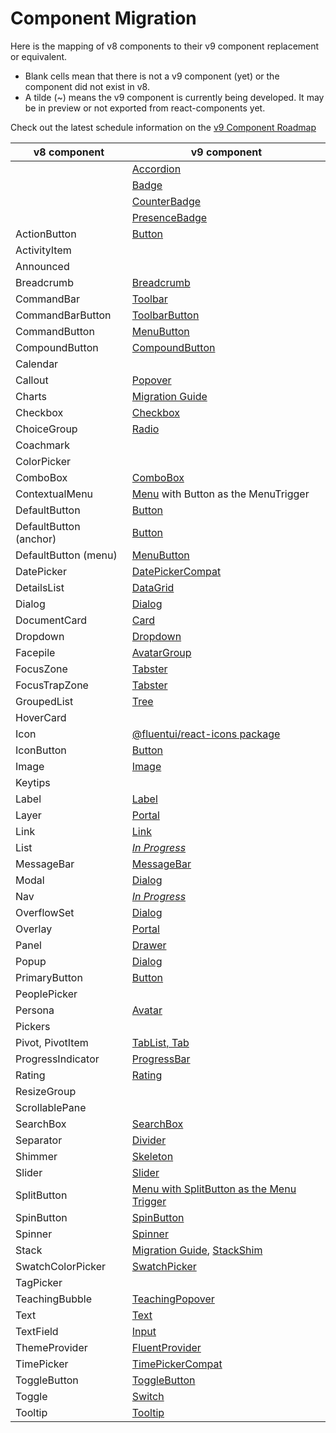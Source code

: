 
<Meta title="Concepts/Migration/from v8/Component Mapping" />

# Component Migration

Here is the mapping of v8 components to their v9 component replacement or equivalent.

- Blank cells mean that there is not a v9 component (yet) or the component did not exist in v8.
- A tilde (~) means the v9 component is currently being developed. It may be in preview or not exported from react-components yet.

Check out the latest schedule information on the [v9 Component Roadmap](https://github.com/microsoft/fluentui/wiki/Fluent-UI-React-v9-Component-Roadmap)

| v8 component           | v9 component                                                                                                                                 |
| ---------------------- | -------------------------------------------------------------------------------------------------------------------------------------------- |
|                        | [Accordion](/docs/components-accordion--default)                                                                                             |
|                        | [Badge](/docs/components-badge-badge--default)                                                                                               |
|                        | [CounterBadge](/docs/components-badge-counter-badge--default)                                                                                |
|                        | [PresenceBadge](/docs/components-badge-presencebadge--default)                                                                               |
| ActionButton           | [Button](/docs/components-button-button--default)                                                                                            |
| ActivityItem           |                                                                                                                                              |
| Announced              |                                                                                                                                              |
| Breadcrumb             | [Breadcrumb](/docs/components-breadcrumb--default)                                                                                           |
| CommandBar             | [Toolbar](/docs/components-toolbar--default)                                                                                                 |
| CommandBarButton       | [ToolbarButton](/docs/components-toolbar--default)                                                                                           |
| CommandButton          | [MenuButton](/docs/components-button-menubutton--default)                                                                                    |
| CompoundButton         | [CompoundButton](/docs/components-button-compoundbutton--default)                                                                            |
| Calendar               |                                                                                                                                              |
| Callout                | [Popover](/docs/components-popover--default)                                                                                                 |
| Charts                 | [Migration Guide](/docs/concepts-migration-from-v8-components-charts-migration--page)                                                        |
| Checkbox               | [Checkbox](/docs/components-checkbox--default)                                                                                               |
| ChoiceGroup            | [Radio](/docs/components-radio--default)                                                                                                     |
| Coachmark              |                                                                                                                                              |
| ColorPicker            |                                                                                                                                              |
| ComboBox               | [ComboBox](/docs/components-combobox--default)                                                                                               |
| ContextualMenu         | [Menu](/docs/components-menu-menu--default) with Button as the MenuTrigger                                                                   |
| DefaultButton          | [Button](/docs/components-button-button--default)                                                                                            |
| DefaultButton (anchor) | [Button](/docs/components-button-button--default)                                                                                            |
| DefaultButton (menu)   | [MenuButton](/docs/components-button-menubutton--default)                                                                                    |
| DatePicker             | [DatePickerCompat](/docs/compat-components-datepicker--default)                                                                              |
| DetailsList            | [DataGrid](/docs/components-datagrid--default)                                                                                               |
| Dialog                 | [Dialog](/docs/components-dialog--default)                                                                                                   |
| DocumentCard           | [Card](/docs/components-card-card--default)                                                                                                  |
| Dropdown               | [Dropdown](/docs/components-dropdown--default)                                                                                               |
| Facepile               | [AvatarGroup](/docs/components-avatargroup--default)                                                                                         |
| FocusZone              | [Tabster](https://tabster.io/)                                                                                                               |
| FocusTrapZone          | [Tabster](https://tabster.io/)                                                                                                               |
| GroupedList            | [Tree](/docs/components-tree--default)                                                                                                       |
| HoverCard              |                                                                                                                                              |
| Icon                   | [@fluentui/react-icons package](/docs/concepts-developer-icons-icons--page)                                                                  |
| IconButton             | [Button](/docs/components-button-button--default)                                                                                            |
| Image                  | [Image](/docs/components-image--default)                                                                                                     |
| Keytips                |                                                                                                                                              |
| Label                  | [Label](/docs/components-label--default)                                                                                                     |
| Layer                  | [Portal](/docs/components-portal--default)                                                                                                   |
| Link                   | [Link](/docs/components-link--default)                                                                                                       |
| List                   | _[In Progress](https://github.com/orgs/microsoft/projects/786/views/1?pane=issue&itemId=24404181)_                                           |
| MessageBar             | [MessageBar](/docs/components-messagebar--default)                                                                                           |
| Modal                  | [Dialog](/docs/components-dialog--default)                                                                                                   |
| Nav                    | _[In Progress](https://github.com/orgs/microsoft/projects/786/views/1?pane=issue&itemId=24403433)_                                           |
| OverflowSet            | [Dialog](/docs/components-overflow--default)                                                                                                 |
| Overlay                | [Portal](/docs/components-portal--default)                                                                                                   |
| Panel                  | [Drawer](/docs/components-drawer--default)                                                                                                   |
| Popup                  | [Dialog](/docs/components-dialog--default)                                                                                                   |
| PrimaryButton          | [Button](/docs/components-button-button--default)                                                                                            |
| PeoplePicker           |                                                                                                                                              |
| Persona                | [Avatar](/docs/components-avatar--default)                                                                                                   |
| Pickers                |                                                                                                                                              |
| Pivot, PivotItem       | [TabList, Tab](/docs/components-tablist--default)                                                                                            |
| ProgressIndicator      | [ProgressBar](/docs/components-progressbar--default)                                                                                         |
| Rating                 | [Rating](/docs/components-rating--default)                                                                                                   |
| ResizeGroup            |                                                                                                                                              |
| ScrollablePane         |                                                                                                                                              |
| SearchBox              | [SearchBox](/docs/components-searchbox--default)                                                                                             |
| Separator              | [Divider](/docs/components-divider--default)                                                                                                 |
| Shimmer                | [Skeleton](/docs/components-skeleton--default)                                                                                               |
| Slider                 | [Slider](/docs/components-slider--default)                                                                                                   |
| SplitButton            | [Menu with SplitButton as the Menu Trigger](/docs/components-button-splitbutton--default)                                                    |
| SpinButton             | [SpinButton](/docs/components-spinbutton--default)                                                                                           |
| Spinner                | [Spinner](/docs/components-spinner--default)                                                                                                 |
| Stack                  | [Migration Guide](/docs/concepts-migration-from-v8-components-flex-stack--page), [StackShim](/docs/migration-shims-v8-stackshim--playground) |
| SwatchColorPicker      | [SwatchPicker](/docs/components-swatchpicker--default)                                                                                       |
| TagPicker              |                                                                                                                                              |
| TeachingBubble         | [TeachingPopover](/docs/components-teachingpopover--default)                                                                                 |
| Text                   | [Text](/docs/components-text--default)                                                                                                       |
| TextField              | [Input](/docs/components-input--default)                                                                                                     |
| ThemeProvider          | [FluentProvider](/docs/components-fluentprovider--default)                                                                                   |
| TimePicker             | [TimePickerCompat](/docs/compat-components-timepicker--default)                                                                              |
| ToggleButton           | [ToggleButton](/docs/components-button-togglebutton--default)                                                                                |
| Toggle                 | [Switch](/docs/components-switch--default)                                                                                                   |
| Tooltip                | [Tooltip](/docs/components-tooltip--default)                                                                                                 |
